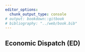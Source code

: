 ```yaml
---
editor_options:
  chunk_output_type: console
# output: bookdown::gitbook
# bibliography: "../web/book.bib"
---
```


## Economic Dispatch (ED) {#ED}
